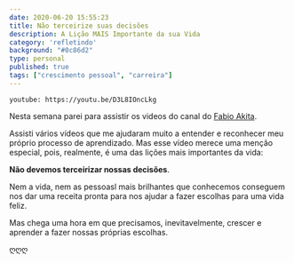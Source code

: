 ```yaml
---
date: 2020-06-20 15:55:23
title: Não terceirize suas decisões
description: A Lição MAIS Importante da sua Vida 
category: 'refletindo'
background: "#0c86d2"
type: personal
published: true
tags: ["crescimento pessoal", "carreira"]
---
```


`youtube: https://youtu.be/D3L8IOncLkg`

Nesta semana parei para assistir os videos do canal do [Fabio Akita](https://www.youtube.com/channel/UCib793mnUOhWymCh2VJKplQ).

Assisti vários vídeos que me ajudaram muito a entender e reconhecer meu próprio processo de aprendizado. Mas esse vídeo merece uma menção especial, pois, realmente, é uma das lições mais importantes da vida: 

**Não devemos terceirizar nossas decisões**. 

Nem a vida, nem as pessoasl mais brilhantes que conhecemos conseguem nos dar uma receita pronta para nos ajudar a fazer escolhas para uma vida feliz. 

Mas chega uma hora em que precisamos, inevitavelmente, crescer e aprender a fazer nossas próprias escolhas. 

ღღღ